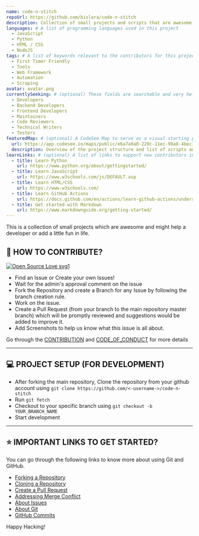 ```yaml
---
name: code-n-stitch
repoUrl: https://github.com/bislara/code-n-stitch
description: Collection of small projects and scripts that are awesome and might help a developer
languages: # A list of programming languages used in this project
  - JavaScript
  - Python
  - HTML / CSS
  - NodeJS
tags: # A list of keywords relevant to the contributors for this project
  - First Timer Friendly
  - Tools
  - Web Framework
  - Automation
  - Scraping
avatar: avatar.png
currentlySeeking: # (optional) These fields are searchable and very helpful for contributors to match well with your project
  - Developers
  - Backend Developers
  - Frontend Developers
  - Maintainers
  - Code Reviewers
  - Technical Writers
  - Testers
featuredMap: # (optional) A CodeSee Map to serve as a visual starting point for contributors
  url: https://app.codesee.io/maps/public/e6a7a0a0-220c-11ec-98a8-4bec1db34da1
  description: Overview of the project structure and list of scripts and projects.
learnLinks: # (optional) A list of links to support new contributors in learning about your project and tech stack and culture / community
  - title: Learn Python
    url: https://www.python.org/about/gettingstarted/
  - title: Learn JavaScript
    url: https://www.w3schools.com/js/DEFAULT.asp
  - title: Learn HTML/CSS
    url: https://www.w3schools.com/
  - title: Learn GitHub Actions
    url: https://docs.github.com/en/actions/learn-github-actions/understanding-github-actions
  - title: Get started with Markdown
    url: https://www.markdownguide.org/getting-started/
---
```


<!-- Divide your content into sections using our handy shortcodes. Each section is optional -->

<Overview>

This is a collection of small projects which are awesome and might help a developer or add a little fun in life.

</Overview>

<Contributing>

## 🤝 HOW TO CONTRIBUTE?

[![Open Source Love svg1](https://badges.frapsoft.com/os/v1/open-source.svg?v=103)](https://github.com/ellerbrock/open-source-badges/)

- Find an Issue or Create your own Issues!
- Wait for the admin's approval comment on the issue
- Fork the Repository and create a Branch for any Issue by following the branch creation rule.
- Work on the issue.
- Create a Pull Request (from your branch to the main repository master branch) which will be promptly reviewed and suggestions would be added to improve it.
- Add Screenshots to help us know what this issue is all about.

Go through the [CONTRIBUTION](https://github.com/bislara/code-n-stitch/blob/master/CONTRIBUTING.md) and [CODE_OF_CONDUCT](https://github.com/bislara/code-n-stitch/blob/master/CODE_OF_CONDUCT.md) for more details

---

## 💻 PROJECT SETUP (FOR DEVELOPMENT)

- After forking the main repository, Clone the repository from your github account using `git clone https://github.com/<-username->/code-n-stitch`
- Run `git fetch`
- Checkout to your specific branch using `git checkout -b YOUR_BRANCH_NAME`
- Start development

---

## ⭐ IMPORTANT LINKS TO GET STARTED?

You can go through the following links to know more about using Git and GitHub.

- [Forking a Repository](https://help.github.com/en/github/getting-started-with-github/fork-a-repo)
- [Cloning a Repository](https://docs.github.com/en/desktop/contributing-and-collaborating-using-github-desktop/adding-and-cloning-repositories)
- [Create a Pull Request](https://docs.github.com/en/github/collaborating-with-issues-and-pull-requests/creating-a-pull-request)
- [Addressing Merge Conflict](https://docs.github.com/en/github/collaborating-with-issues-and-pull-requests/addressing-merge-conflicts)
- [About Issues](https://docs.github.com/en/github/managing-your-work-on-github/managing-your-work-with-issues)
- [About Git](https://docs.github.com/en/github/using-git)
- [GitHub Commits](https://docs.github.com/en/github/committing-changes-to-your-project)

Happy Hacking!

</Contributing>
